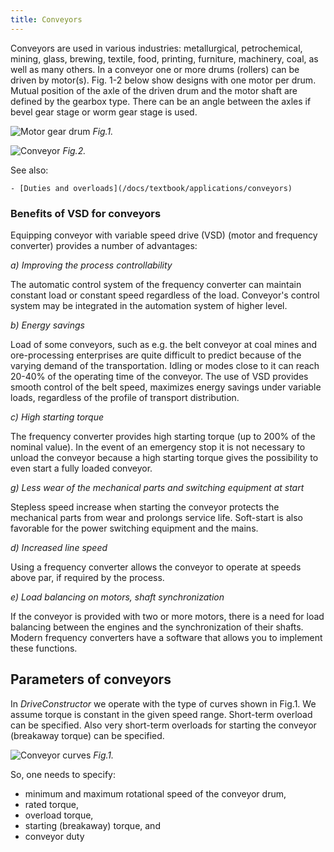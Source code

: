 ```yaml
---
title: Conveyors
---
```


Conveyors are used in various industries: metallurgical, petrochemical, mining,
glass, brewing, textile, food, printing, furniture, machinery, coal, as well as
many others. In a conveyor one or more drums (rollers) can be driven by
motor(s). Fig. 1-2 below show designs with one motor per drum. Mutual position
of the axle of the driven drum and the motor shaft are defined by the gearbox
type. There can be an angle between the axles if bevel gear stage or worm gear
stage is used.

![Motor gear drum](./images/motor-gear-drum.png)
*Fig.1.*

![Conveyor](./images/conveyor.png)
*Fig.2.*

See also:

    - [Duties and overloads](/docs/textbook/applications/conveyors)

### Benefits of VSD for conveyors

Equipping conveyor with variable speed drive (VSD) (motor and frequency
converter) provides a number of advantages:

_a) Improving the process controllability_

The automatic control system of the frequency converter can maintain constant
load or constant speed regardless of the load. Conveyor's control system may be
integrated in the automation system of higher level.

_b) Energy savings_

Load of some conveyors, such as e.g. the belt conveyor at coal mines and
ore-processing enterprises are quite difficult to predict because of the varying
demand of the transportation. Idling or modes close to it can reach 20-40% of
the operating time of the conveyor. The use of VSD provides smooth control of
the belt speed, maximizes energy savings under variable loads, regardless of the
profile of transport distribution.

_c) High starting torque_

The frequency converter provides high starting torque (up to 200% of the nominal
value). In the event of an emergency stop it is not necessary to unload the
conveyor because a high starting torque gives the possibility to even start a
fully loaded conveyor.

_g) Less wear of the mechanical parts and switching equipment at start_

Stepless speed increase when starting the conveyor protects the mechanical parts
from wear and prolongs service life. Soft-start is also favorable for the power
switching equipment and the mains.

_d) Increased line speed_

Using a frequency converter allows the conveyor to operate at speeds above par,
if required by the process.

_e) Load balancing on motors, shaft synchronization_

If the conveyor is provided with two or more motors, there is a need for load
balancing between the engines and the synchronization of their shafts. Modern
frequency converters have a software that allows you to implement these
functions.

## Parameters of conveyors

In _DriveConstructor_ we operate with the type of curves shown in Fig.1. We
assume torque is constant in the given speed range. Short-term overload can be
specified. Also very short-term overloads for starting the conveyor (breakaway
torque) can be specified.

![Conveyor curves](./images/conveyor-curves.png)
*Fig.1.*

So, one needs to specify:

- minimum and maximum rotational speed of the conveyor drum,
- rated torque,
- overload torque,
- starting (breakaway) torque, and
- conveyor duty
